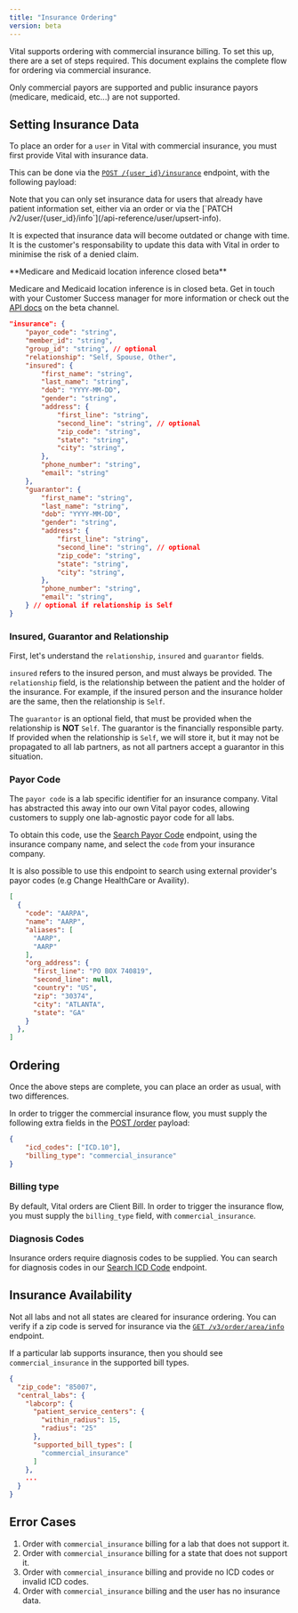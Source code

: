 ```yaml
---
title: "Insurance Ordering"
version: beta
---
```


Vital supports ordering with commercial insurance billing. To set this up, there are a set of steps required. This document explains the complete flow for ordering via commercial insurance.

<Note>
Only commercial payors are supported and public insurance payors (medicare, medicaid, etc...) are not supported.
</Note>


## Setting Insurance Data

To place an order for a `user` in Vital with commercial insurance, you must first provide Vital with insurance data.

This can be done via the [`POST /{user_id}/insurance`](/api-reference/user/create-insurance) endpoint, with the following payload:

<Note>
Note that you can only set insurance data for users that already have patient information set, either via an order or via the [`PATCH /v2/user/{user_id}/info`](/api-reference/user/upsert-info).
</Note>

It is expected that insurance data will become outdated or change with time. It is the customer's responsability to update this data with Vital in order to minimise the risk of a denied claim.

<Note>
**Medicare and Medicaid location inference closed beta**

Medicare and Medicaid location inference is in closed beta. Get in touch with your Customer Success manager for more information or check out the [API docs](/api-reference/user/create-insurance) on the beta channel.
</Note>

```json
"insurance": {
    "payor_code": "string",
    "member_id": "string",
    "group_id": "string", // optional
    "relationship": "Self, Spouse, Other",
    "insured": {
        "first_name": "string",
        "last_name": "string",
        "dob": "YYYY-MM-DD",
        "gender": "string",
        "address": {
            "first_line": "string", 
            "second_line": "string", // optional
            "zip_code": "string",
            "state": "string",
            "city": "string",
        },
        "phone_number": "string",
        "email": "string"
    },
    "guarantor": {
        "first_name": "string",
        "last_name": "string",
        "dob": "YYYY-MM-DD",
        "gender": "string",
        "address": {
            "first_line": "string", 
            "second_line": "string", // optional
            "zip_code": "string",
            "state": "string",
            "city": "string",
        },
        "phone_number": "string",
        "email": "string",
    } // optional if relationship is Self
}
```

### Insured, Guarantor and Relationship

First, let's understand the `relationship`, `insured` and `guarantor` fields.

`insured` refers to the insured person, and must always be provided. The `relationship` field, is the relationship between the patient and the holder of the insurance.
For example, if the insured person and the insurance holder are the same, then the relationship is `Self`.

The `guarantor` is an optional field, that must be provided when the relationship is **NOT** `Self`. The guarantor is the financially responsible party. If provided when the relationship is `Self`, we will store it, but it may not be propagated to all lab partners, as not all partners accept a guarantor in this situation.


### Payor Code

The `payor code` is a lab specific identifier for an insurance company. Vital has abstracted this away into our own Vital payor codes, allowing customers to supply one lab-agnostic payor code for all labs.

To obtain this code, use the [Search Payor Code](/api-reference/lab-testing-insurance/search-payor-get) endpoint, using the insurance company name, and select the `code` from your insurance company.

It is also possible to use this endpoint to search using external provider's payor codes (e.g Change HealthCare or Availity).

```json
[
  {
    "code": "AARPA",
    "name": "AARP",
    "aliases": [
      "AARP",
      "AARP"
    ],
    "org_address": {
      "first_line": "PO BOX 740819",
      "second_line": null,
      "country": "US",
      "zip": "30374",
      "city": "ATLANTA",
      "state": "GA"
    }
  },
]
```



## Ordering

Once the above steps are complete, you can place an order as usual, with two differences.

In order to trigger the commercial insurance flow, you must supply the following extra fields in the [POST /order](/api-reference/lab-testing/create-order) payload:

```json
{
	"icd_codes": ["ICD.10"], 
	"billing_type": "commercial_insurance" 
}
```

### Billing type

By default, Vital orders are Client Bill. In order to trigger the insurance flow, you must supply the `billing_type` field, with `commercial_insurance`.

### Diagnosis Codes

Insurance orders require diagnosis codes to be supplied. You can search for diagnosis codes in our [Search ICD Code](/api-reference/lab-testing-insurance/search-diagnosis) endpoint.



## Insurance Availability

Not all labs and not all states are cleared for insurance ordering. You can verify if a zip code is served for insurance via the [`GET /v3/order/area/info`](/api-reference/lab-testing/area-info) endpoint.

If a particular lab supports insurance, then you should see `commercial_insurance` in the supported bill types.

```json
{
  "zip_code": "85007",
  "central_labs": {
    "labcorp": {
      "patient_service_centers": {
        "within_radius": 15,
        "radius": "25"
      },
      "supported_bill_types": [
        "commercial_insurance"
      ]
    },
    ...
  }
}
```


## Error Cases

1. Order with `commercial_insurance` billing for a lab that does not support it.
2. Order with `commercial_insurance` billing for a state that does not support it.
3. Order with `commercial_insurance` billing and provide no ICD codes or invalid ICD codes.
4. Order with `commercial_insurance` billing and the user has no insurance data.
